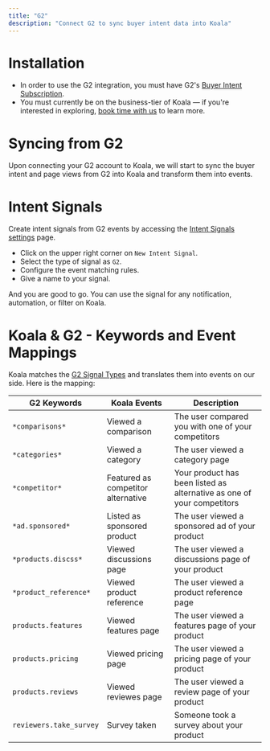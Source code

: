 ```yaml
---
title: "G2"
description: "Connect G2 to sync buyer intent data into Koala"
---
```


# Installation
- In order to use the G2 integration, you must have G2's [Buyer Intent Subscription](https://sell.g2.com/g2-buyer-intent-data).
- You must currently be on the business-tier of Koala — if you're interested in exploring, [book time with us](https://calendly.com/nick-koala/koala-intro) to learn more. 

# Syncing from G2

Upon connecting your G2 account to Koala, we will start to sync the buyer intent and page views from G2 into Koala and transform them into events.

# Intent Signals

Create intent signals from G2 events by accessing the [Intent Signals settings](https://app.getkoala.com/goto/signals) page.

- Click on the upper right corner on `New Intent Signal`.
- Select the type of signal as `G2`.
- Configure the event matching rules.
- Give a name to your signal.

And you are good to go. You can use the signal for any notification, automation, or filter on Koala.

# Koala & G2 - Keywords and Event Mappings

Koala matches the [G2 Signal Types](https://documentation.g2.com/docs/buyer-intent) and translates them into events on our side. Here is the mapping:

| G2 Keywords | Koala Events | Description 
| --- | --- | --- |
| `*comparisons*` | Viewed a comparison | The user compared you with one of your competitors
| `*categories*` | Viewed a category | The user viewed a category page
| `*competitor*` | Featured as competitor alternative | Your product has been listed as alternative as one of your competitors
| `*ad.sponsored*`| Listed as sponsored product | The user viewed a sponsored ad of your product
| `*products.discss*` | Viewed discussions page | The user viewed a discussions page of your product
| `*product_reference*`| Viewed product reference | The user viewed a product reference page
| `products.features`| Viewed features page | The user viewed a features page of your product
| `products.pricing`| Viewed pricing page | The user viewed a pricing page of your product
| `products.reviews`| Viewed reviewes page | The user viewed a review page of your product
| `reviewers.take_survey`| Survey taken | Someone took a survey about your product


